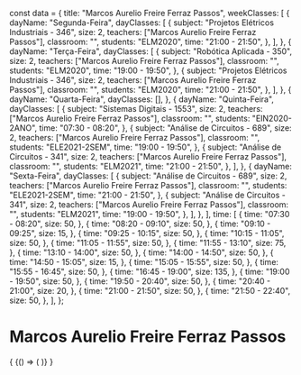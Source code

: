 const data = {
  title: "Marcos Aurelio Freire Ferraz Passos",
  weekClasses: [
    {
      dayName: "Segunda-Feira",
      dayClasses: [
        {
          subject: "Projetos Elétricos Industriais - 346",
          size: 2,
          teachers: ["Marcos Aurelio Freire Ferraz Passos"],
          classroom: "",
          students: "ELM2020",
          time: "21:00 - 21:50",
        },
      ],
    },
    {
      dayName: "Terça-Feira",
      dayClasses: [
        {
          subject: "Robótica Aplicada - 350",
          size: 2,
          teachers: ["Marcos Aurelio Freire Ferraz Passos"],
          classroom: "",
          students: "ELM2020",
          time: "19:00 - 19:50",
        },
        {
          subject: "Projetos Elétricos Industriais - 346",
          size: 2,
          teachers: ["Marcos Aurelio Freire Ferraz Passos"],
          classroom: "",
          students: "ELM2020",
          time: "21:00 - 21:50",
        },
      ],
    },
    {
      dayName: "Quarta-Feira",
      dayClasses: [],
    },
    {
      dayName: "Quinta-Feira",
      dayClasses: [
        {
          subject: "Sistemas Digitais - 1553",
          size: 2,
          teachers: ["Marcos Aurelio Freire Ferraz Passos"],
          classroom: "",
          students: "EIN2020-2ANO",
          time: "07:30 - 08:20",
        },
        {
          subject: "Análise de Circuitos - 689",
          size: 2,
          teachers: ["Marcos Aurelio Freire Ferraz Passos"],
          classroom: "",
          students: "ELE2021-2SEM",
          time: "19:00 - 19:50",
        },
        {
          subject: "Análise de Circuitos - 341",
          size: 2,
          teachers: ["Marcos Aurelio Freire Ferraz Passos"],
          classroom: "",
          students: "ELM2021",
          time: "21:00 - 21:50",
        },
      ],
    },
    {
      dayName: "Sexta-Feira",
      dayClasses: [
        {
          subject: "Análise de Circuitos - 689",
          size: 2,
          teachers: ["Marcos Aurelio Freire Ferraz Passos"],
          classroom: "",
          students: "ELE2021-2SEM",
          time: "21:00 - 21:50",
        },
        {
          subject: "Análise de Circuitos - 341",
          size: 2,
          teachers: ["Marcos Aurelio Freire Ferraz Passos"],
          classroom: "",
          students: "ELM2021",
          time: "19:00 - 19:50",
        },
      ],
    },
  ],
  time: [
    {
      time: "07:30 - 08:20",
      size: 50,
    },
    {
      time: "08:20 - 09:10",
      size: 50,
    },
    {
      time: "09:10 - 09:25",
      size: 15,
    },
    {
      time: "09:25 - 10:15",
      size: 50,
    },
    {
      time: "10:15 - 11:05",
      size: 50,
    },
    {
      time: "11:05 - 11:55",
      size: 50,
    },
    {
      time: "11:55 - 13:10",
      size: 75,
    },
    {
      time: "13:10 - 14:00",
      size: 50,
    },
    {
      time: "14:00 - 14:50",
      size: 50,
    },
    {
      time: "14:50 - 15:05",
      size: 15,
    },
    {
      time: "15:05 - 15:55",
      size: 50,
    },
    {
      time: "15:55 - 16:45",
      size: 50,
    },
    {
      time: "16:45 - 19:00",
      size: 135,
    },
    {
      time: "19:00 - 19:50",
      size: 50,
    },
    {
      time: "19:50 - 20:40",
      size: 50,
    },
    {
      time: "20:40 - 21:00",
      size: 20,
    },
    {
      time: "21:00 - 21:50",
      size: 50,
    },
    {
      time: "21:50 - 22:40",
      size: 50,
    },
  ],
};

# Marcos Aurelio Freire Ferraz Passos

<div>
  {
    <BrowserOnly>
      {() => (
        <Grid
          title={data.title}
          weekClasses={data.weekClasses}
          time={data.time}
        />
      )}
    </BrowserOnly>
  }
</div>
